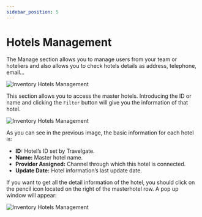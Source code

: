 ```yaml
---
sidebar_position: 5
---
```


# Hotels Management

The Manage section allows you to manage users from your team or hoteliers and also allows you to check hotels details as address, telephone, email…

![Inventory Hotels Management](https://storage.travelgate.com/docs/inventory_hotels-management1.png)

This section allows you to access the master hotels. Introducing the ID or name and clicking the `Filter` button will give you the information of that hotel.

![Inventory Hotels Management](https://storage.travelgate.com/docs/inventory_hotels-management2.png)

As you can see in the previous image, the basic information for each hotel is:

* **ID:** Hotel’s ID set by Travelgate.
* **Name:** Master hotel name.
* **Provider Assigned:** Channel through which this hotel is connected.
* **Update Date:** Hotel information’s last update date.

If you want to get all the detail information of the hotel, you should click on the pencil icon located on the right of the masterhotel row. A pop up window will appear:

![Inventory Hotels Management](https://storage.travelgate.com/docs/inventory_hotels-management3.png)